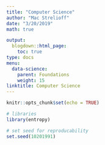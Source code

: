 ```yaml
---
title: "Computer Science"
author: "Mac Strelioff"
date: "3/20/2019"
math: true

output:
  blogdown::html_page:
    toc: true
type: docs
menu:
  data-science:
    parent: Foundations
    weight: 15
linktitle: Computer Science
---
```


```r
knitr::opts_chunk$set(echo = TRUE)

# libraries
library(entropy)

# set seed for reproducability
set.seed(10201991)
```




















